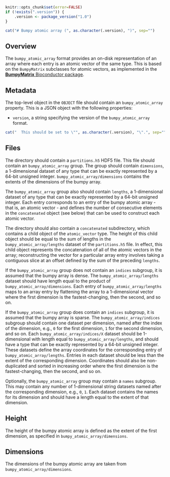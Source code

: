 ```r
knitr::opts_chunk$set(error=FALSE)
if (!exists(".version")) {
    .version <- package_version("1.0")
}
```

```r
cat("# Bumpy atomic array (", as.character(.version), ")", sep="")
```

## Overview

The `bumpy_atomic_array` format provides an on-disk representation of an array where each entry is an atomic vector of the same type.
This is based on the `BumpyMatrix` subclasses for atomic vectors, as implemented in the [**BumpyMatrix** Bioconductor package](https://bioconductor.org/packages/BumpyMatrix).

## Metadata

The top-level object in the `OBJECT` file should contain an `bumpy_atomic_array` property.
This is a JSON object with the following properties:

- `version`, a string specifying the version of the `bumpy_atomic_array` format.
```r
cat("  This should be set to \"", as.character(.version), "\".", sep="")
```

## Files

The directory should contain a `partitions.h5` HDF5 file.
This file should contain an `bumpy_atomic_array` group.
The group should contain `dimensions`, a 1-dimensional dataset of any type that can be exactly represented by a 64-bit unsigned integer.
`bumpy_atomic_array/dimensions` contains the extents of the dimensions of the bumpy array.

The `bumpy_atomic_array` group also should contain `lengths`, a 1-dimensional dataset of any type that can be exactly represented by a 64-bit unsigned integer.
Each entry corresponds to an entry of the bumpy atomic array - that is, an atomic vector -
and defines the number of consecutive elements in the `concatenated` object (see below) that can be used to construct each atomic vector.

The directory should also contain a `concatenated` subdirectory, which contains a child object of the `atomic_vector` type.
The height of this child object should be equal to the sum of lengths in the `bumpy_atomic_array/lengths` dataset of the `partitions.h5` file.
In effect, this child object represents the concatenation of all of the atomic vectors in the array;
reconstructing the vector for a particular array entry involves taking a contiguous slice at an offset defined by the sum of the preceding `lengths`.

If the `bumpy_atomic_array` group does not contain an `indices` subgroup, it is assumed that the bumpy array is dense.
The `bumpy_atomic_array/lengths` dataset should have length equal to the product of `bumpy_atomic_array/dimensions`.
Each entry of `bumpy_atomic_array/lengths` maps to an array entry by flattening the array to a 1-dimensional vector where the first dimension is the fastest-changing, then the second, and so on.

If the `bumpy_atomic_array` group does contain an `indices` subgroup, it is assumed that the bumpy array is sparse.
The `bumpy_atomic_array/indices` subgroup should contain one dataset per dimension, named after the index of the dimension, e.g., `0` for the first dimension, `1` for the second dimension, and so on.
Each `bumpy_atomic_array/indices/X` dataset should be 1-dimensional with length equal to `bumpy_atomic_array/lengths`, and should have a type that can be exactly represented by a 64-bit unsigned integer.
These datasets define the array coordinates for the corresponding entry of `bumpy_atomic_array/lengths`.
Entries in each dataset should be less than the extent of the corresponding dimension.
Coordinates should also be non-duplicated and sorted in increasing order where the first dimension is the fastest-changing, then the second, and so on.

Optionally, the `bumpy_atomic_array` group may contain a `names` subgroup.
This may contain any number of 1-dimensional string datasets named after the corresponding dimension, e.g., `0`, `1`.
Each dataset contains the names for its dimension and should have a length equal to the extent of that dimension.

## Height

The height of the bumpy atomic array is defined as the extent of the first dimension, as specified in `bumpy_atomic_array/dimensions`.

## Dimensions

The dimensions of the bumpy atomic array are taken from `bumpy_atomic_array/dimensions`.
